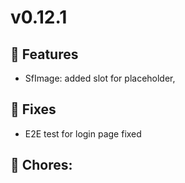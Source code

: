 
<Meta title="Releases/v0.12.x - Latest/v0.12.1/Change log" />

# v0.12.1

## 🚀 Features

- SfImage: added slot for placeholder,

## 🐛 Fixes

- E2E test for login page fixed

## 🧹 Chores:

